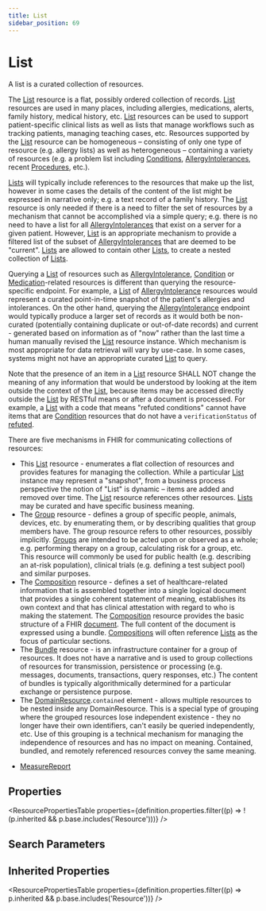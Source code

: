 ```yaml
---
title: List
sidebar_position: 69
---
```


# List

A list is a curated collection of resources.

  <Tabs queryString="intro-section">
  <TabItem value="usage" label="Usage" default>
    <div> <a name="scope"></a>  <p> The <a href="/docs/api/fhir/resources/list">List</a> resource is a flat, possibly ordered collection of records. <a href="/docs/api/fhir/resources/list">List</a> resources are used in many places,  including allergies, medications, alerts, family history, medical history, etc. <a href="/docs/api/fhir/resources/list">List</a> resources can be used to  support patient-specific clinical lists as well as lists that manage workflows such as tracking patients, managing  teaching cases, etc. Resources supported by the <a href="/docs/api/fhir/resources/list">List</a> resource can be homogeneous – consisting of only one type of  resource (e.g. allergy lists) as well as heterogeneous – containing a variety of resources (e.g. a problem list  including <a href="/docs/api/fhir/resources/condition">Conditions</a>, <a href="/docs/api/fhir/resources/allergyintolerance">AllergyIntolerances</a>,  recent <a href="/docs/api/fhir/resources/procedure">Procedures</a>, etc.). </p> <p> <a href="/docs/api/fhir/resources/list">Lists</a> will typically include references to the resources that make up the list, however in some cases the details  of the content of the list might be expressed in narrative only; e.g. a text record of a family history.  The <a href="/docs/api/fhir/resources/list">List</a>  resource is only needed if there is a need to filter the set of resources by a mechanism that cannot be accomplished  via a simple query; e.g. there is no need to have a list for all <a href="/docs/api/fhir/resources/allergyintolerance">AllergyIntolerances</a> that exist on a server for a given patient.  However, <a href="/docs/api/fhir/resources/list">List</a> is an appropriate mechanism to provide a filtered list of the  subset of <a href="/docs/api/fhir/resources/allergyintolerance">AllergyIntolerances</a> that are deemed to be "current". <a href="/docs/api/fhir/resources/list">Lists</a> are allowed to contain other <a href="/docs/api/fhir/resources/list">Lists</a>, to create a nested collection of <a href="/docs/api/fhir/resources/list">Lists</a>. </p> <p> Querying a <a href="/docs/api/fhir/resources/list">List</a> of resources such as <a href="/docs/api/fhir/resources/allergyintolerance">AllergyIntolerance</a>, <a href="/docs/api/fhir/resources/condition">Condition</a> or <a href="/docs/api/fhir/resources/medication">Medication</a>-related resources is different than querying the resource-specific endpoint. For example, a <a href="/docs/api/fhir/resources/list">List</a> of <a href="/docs/api/fhir/resources/allergyintolerance">AllergyIntolerance</a> resources would represent a curated point-in-time snapshot of the patient's allergies and intolerances. On the other hand, querying the <a href="/docs/api/fhir/resources/allergyintolerance">AllergyIntolerance</a> endpoint would typically produce a larger set of records as it would both be non-curated (potentially containing duplicate or out-of-date records) and current - generated based on information as of "now" rather than the last time a human manually revised the <a href="/docs/api/fhir/resources/list">List</a> resource instance. Which mechanism is most appropriate for data retrieval will vary by use-case. In some cases, systems might not have an appropriate curated <a href="/docs/api/fhir/resources/list">List</a> to query. </p> <p> Note that the presence of an item in a <a href="/docs/api/fhir/resources/list">List</a> resource SHALL NOT change the meaning of any information that would be  understood by looking at the item outside the context of the <a href="/docs/api/fhir/resources/list">List</a>, because items may be accessed directly outside  the <a href="/docs/api/fhir/resources/list">List</a> by RESTful means or after a document is processed. For example, a <a href="/docs/api/fhir/resources/list">List</a> with a code that means  "refuted conditions" cannot have items that are <a href="/docs/api/fhir/resources/condition">Condition</a> resources that do not have a  <code>verificationStatus</code> of <a href="https://www.hl7.org/fhir/valueset-condition-clinical.html#refuted">refuted</a>. </p> </div>
    </TabItem>
  <TabItem value="relationships" label="Relationships">
    <div> <a name="bnr"></a>  <p> There are five mechanisms in FHIR for communicating collections of resources: </p> <ul> <li> This <a href="/docs/api/fhir/resources/list">List</a> resource - enumerates a flat collection of resources and provides features for managing the collection.   While a particular <a href="/docs/api/fhir/resources/list">List</a> instance may represent a "snapshot", from a business process perspective the notion of "List"  is dynamic – items are added and removed over time.  The <a href="/docs/api/fhir/resources/list">List</a> resource references other resources.  <a href="/docs/api/fhir/resources/list">Lists</a> may be  curated and have specific business meaning. </li> <li> The <a href="/docs/api/fhir/resources/group">Group</a> resource - defines a group of specific people, animals, devices, etc. by enumerating them,  or by describing qualities that group members have. The group resource refers to other resources, possibly implicitly.   <a href="/docs/api/fhir/resources/group">Groups</a> are intended to be acted upon or observed as a whole; e.g. performing therapy on a group, calculating risk for a group,  etc.  This resource will commonly be used for public health (e.g. describing an at-risk population), clinical trials (e.g. defining a test subject pool) and similar purposes. </li> <li> The <a href="/docs/api/fhir/resources/composition">Composition</a> resource - defines a set of healthcare-related information that is assembled  together into a single logical document that provides a single coherent statement of meaning, establishes its own context and  that has clinical attestation with regard to who is making the statement. The <a href="/docs/api/fhir/resources/composition">Composition</a> resource provides the basic structure  of a FHIR <a href="https://www.hl7.org/fhir/documents.html">document</a>.  The full content of the document is expressed using a bundle.  <a href="/docs/api/fhir/resources/composition">Compositions</a> will  often reference <a href="/docs/api/fhir/resources/list">Lists</a> as the focus of particular sections. </li> <li> The <a href="/docs/api/fhir/resources/bundle">Bundle</a> resource - is an infrastructure container for a group of resources.  It does not have a narrative  and is used to group collections of resources for transmission, persistence or processing (e.g. messages, documents, transactions,  query responses, etc.)  The content of bundles is typically algorithmically determined for a particular exchange or persistence purpose. </li> <li> The <a href="https://www.hl7.org/fhir/domainresource.html">DomainResource</a>.<code>contained</code> element - allows multiple resources to be nested inside any DomainResource.  This is a special type of grouping where the grouped resources lose independent existence - they no longer have their own identifiers, can't easily be queried independently, etc.  Use of this grouping is a technical  mechanism for managing the independence of resources and has no impact on meaning. Contained, bundled, and remotely referenced resources convey the same meaning. </li> </ul>  </div>
    </TabItem>
  
  <TabItem value="referencedBy" label="Referenced By">
    <ul><li><a href="/docs/api/fhir/resources/measurereport">MeasureReport</a></li></ul>
    </TabItem>
</Tabs>


## Properties

<ResourcePropertiesTable properties={definition.properties.filter((p) => !(p.inherited && p.base.includes('Resource')))} />

## Search Parameters

<SearchParamsTable searchParams={definition.searchParameters} />

## Inherited Properties

<ResourcePropertiesTable properties={definition.properties.filter((p) => p.inherited && p.base.includes('Resource'))} />


